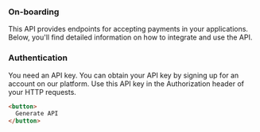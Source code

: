 ### On-boarding

This API provides endpoints for accepting payments in your applications. Below, you'll find detailed information on how to integrate and use the API.

### Authentication

You need an API key. You can obtain your API key by signing up for an account on our platform. Use this API key in the Authorization header of your HTTP requests.

```html
<button>
  Generate API
</button>
```
